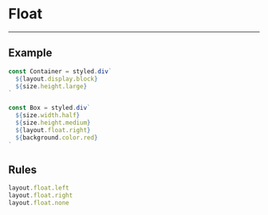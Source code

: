 
# Float

---

## Example

<FloatContainer>
  <Float />
</FloatContainer>

```jsx
const Container = styled.div`
  ${layout.display.block}
  ${size.height.large}
`

const Box = styled.div`
  ${size.width.half}
  ${size.height.medium}
  ${layout.float.right}
  ${background.color.red}
`
```

## Rules

```js
layout.float.left
layout.float.right
layout.float.none
```
